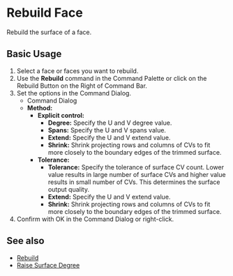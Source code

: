 
# Rebuild Face

<Reference shortcut="" command="Rebuild" button="Right of Command Bar" buttonIcon="button-rebuild"/>

Rebuild the surface of a face.

## Basic Usage

1. Select a face or faces you want to rebuild.
2. Use the **Rebuild** command in the Command Palette or click on the Rebuild Button <ButtonIcon type="button-rebuild"/> on the Right of Command Bar.
3. Set the options in the Command Dialog.
    - <Kst>Command Dialog</Kst>
    - **Method:**
        - **Explicit control:**
            - **Degree:** Specify the U and V degree value.
            - **Spans:** Specify the U and V spans value.
            - **Extend:** Specify the U and V extend value.
            - **Shrink:** Shrink projecting rows and columns of CVs to fit more closely to the boundary edges of the trimmed surface.
        - **Tolerance:**
            - **Tolerance:** Specify the tolerance of surface CV count. Lower value results in large number of surface CVs and higher value results in small number of CVs. This determines the surface output quality.
            - **Extend:** Specify the U and V extend value.
            - **Shrink:** Shrink projecting rows and columns of CVs to fit more closely to the boundary edges of the trimmed surface.
5. Confirm with OK in the Command Dialog or right-click.

<VideoPlayer fileName="rebuild-face"/>

## See also
- [Rebuild](rebuild)
- [Raise Surface Degree](raise-surface-degree)